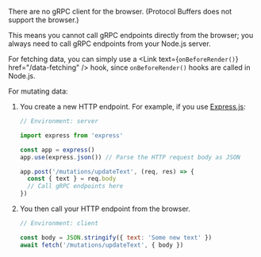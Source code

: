 
<CommunityNote url="https://grpc.io" />

There are no gRPC client for the browser.
(Protocol Buffers does not support the browser.)

This means you cannot call gRPC endpoints directly from the browser;
you always need to call gRPC endpoints from your Node.js server.

For fetching data,
you can simply use a <Link text={<code>onBeforeRender()</code>} href="/data-fetching" /> hook,
since `onBeforeRender()` hooks are called in Node.js.

For mutating data:
1. You create a new HTTP endpoint. For example, if you use [Express.js](https://github.com/expressjs/express):
   ```js
   // Environment: server

   import express from 'express'

   const app = express()
   app.use(express.json()) // Parse the HTTP request body as JSON

   app.post('/mutations/updateText', (req, res) => {
     const { text } = req.body
     // Call gRPC endpoints here
   })
   ```
2. You then call your HTTP endpoint from the browser.
   ```jsx
   // Environment: client

   const body = JSON.stringify({ text: 'Some new text' })
   await fetch('/mutations/updateText', { body })
   ```
